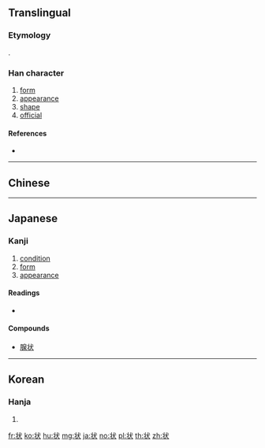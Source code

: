 {{character info/new}}
{{also|狀}}
==Translingual==

===Etymology===
{{Han simp|狀|f=爿|t=丬}}.

===Han character===
{{Han char|rn=94|rad=犬|as=03|sn=7|four=|canj=LMIK|ids=⿰丬犬}}

# [[form]]
# [[appearance]]
# [[shape]]
# [[official]]

====References====
* {{Han ref|kx=0706.171|dkj=20257|dj=1119.100|hdz=21332.030|uh=72B6|ud=29366}}

----

==Chinese==
{{zh-see|狀}}

----

==Japanese==

===Kanji===
{{ja-kanji|grade=5|rs=犬03}}

# [[condition]]
# [[form]]
# [[appearance]]

====Readings====
* {{ja-readings
|goon=[[じょう]] (jō) < [[じやう]] (zyau) {{qualifier|historical hiragana}}
|kanon=[[そう]] (sō) < [[さう]] (sau) {{qualifier|historical hiragana}}
|kun=[[かたち]] (katachi)}}

====Compounds====
* [[腺状]]

----

==Korean==

===Hanja===
{{ko-hanja|hangeul=[[장]], [[상]]|eumhun=|rv=jang, sang|mr=chang, sang|y=cang, sang}}

# {{defn|lang=ko|sort=犬03}}

[[fr:状]]
[[ko:状]]
[[hu:状]]
[[mg:状]]
[[ja:状]]
[[no:状]]
[[pl:状]]
[[th:状]]
[[zh:状]]